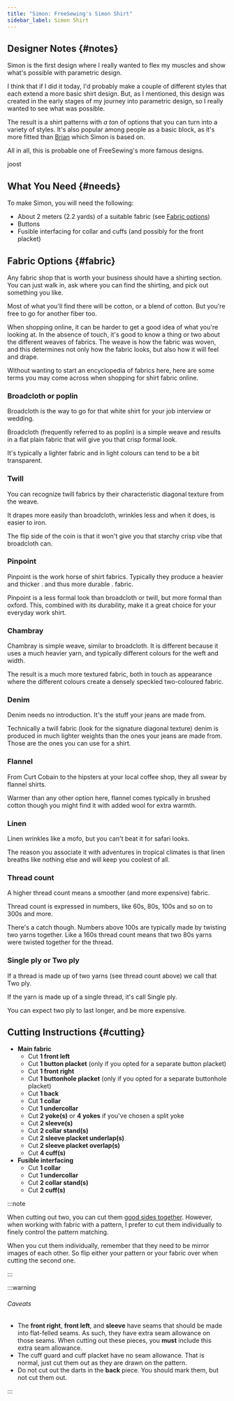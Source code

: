 ```yaml
---
title: "Simon: FreeSewing's Simon Shirt"
sidebar_label: Simon Shirt
---
```


<DesignInfo design="simon" />

## Designer Notes {#notes}

Simon is the first design where I really wanted to flex my muscles and show
what's possible with parametric design.

I think that if I did it today, I'd probably make a couple of different styles
that each extend a more basic shirt design. But, as I mentioned, this design
was created in the early stages of my journey into parametric design, so I
really wanted to see what was possible.

The result is a shirt patterns with _a ton_ of options that you can turn into a
variety of styles. It's also popular among people as a basic block, as it's
more fitted than [Brian](/designs/brian) which Simon is based on.

All in all, this is probable one of FreeSewing's more famous designs.

joost

## What You Need {#needs}

To make Simon, you will need the following:

- About 2 meters (2.2 yards) of a suitable fabric (see [Fabric options](/docs/designs/simon/fabric/))
- Buttons
- Fusible interfacing for collar and cuffs (and possibly for the front placket)

## Fabric Options {#fabric}

Any fabric shop that is worth your business should have a shirting section.
You can just walk in, ask where you can find the shirting, and pick out something you like.

Most of what you'll find there will be cotton, or a blend of cotton.
But you're free to go for another fiber too.

When shopping online, it can be harder to get a good idea of what you're looking at.
In the absence of touch, it's good to know a thing or two about the different weaves of fabrics.
The weave is how the fabric was woven, and this determines not only how the fabric looks, but also how it will feel and drape.

Without wanting to start an encyclopedia of fabrics here, here are some terms you may come across when shopping for shirt fabric online.

### Broadcloth or poplin

Broadcloth is the way to go for that white shirt for your job interview or wedding.

Broadcloth (frequently referred to as poplin) is a simple weave and results in a flat plain fabric that will give you that crisp formal look.

It's typically a lighter fabric and in light colours can tend to be a bit transparent.

### Twill

You can recognize twill fabrics by their characteristic diagonal texture from the weave.

It drapes more easily than broadcloth, wrinkles less and when it does, is easier to iron.

The flip side of the coin is that it won't give you that starchy crisp vibe that broadcloth can.

### Pinpoint

Pinpoint is the work horse of shirt fabrics. Typically they produce a heavier and thicker . and thus more durable . fabric.

Pinpoint is a less formal look than broadcloth or twill, but more formal than oxford. This, combined with its durability, make it a great choice for your everyday work shirt.

### Chambray

Chambray is simple weave, similar to broadcloth. It is different because it uses a much heavier yarn, and typically different colours for the weft and width.

The result is a much more textured fabric, both in touch as appearance where the different colours create a densely speckled two-coloured fabric.

### Denim

Denim needs no introduction. It's the stuff your jeans are made from.

Technically a twill fabric (look for the signature diagonal texture) denim is produced in much lighter weights than the ones your jeans are made from. Those are the ones you can use for a shirt.

### Flannel

From Curt Cobain to the hipsters at your local coffee shop, they all swear by flannel shirts.

Warmer than any other option here, flannel comes typically in brushed cotton though you might find it with added wool for extra warmth.

### Linen

Linen wrinkles like a mofo, but you can't beat it for safari looks.

The reason you associate it with adventures in tropical climates is that linen breaths like nothing else and will keep you coolest of all.

### Thread count

A higher thread count means a smoother (and more expensive) fabric.

Thread count is expressed in numbers, like 60s, 80s, 100s and so on to 300s and more.

There's a catch though. Numbers above 100s are typically made by twisting two yarns together. Like a 160s thread count means that two 80s yarns were twisted together for the thread.

### Single ply or Two ply

If a thread is made up of two yarns (see thread count above) we call that Two ply.

If the yarn is made up of a single thread, it's call Single ply.

You can expect two ply to last longer, and be more expensive.

## Cutting Instructions {#cutting}

- **Main fabric**
  - Cut **1 front left**
  - Cut **1 button placket** (only if you opted for a separate button placket)
  - Cut **1 front right**
  - Cut **1 buttonhole placket** (only if you opted for a separate buttonhole placket)
  - Cut **1 back**
  - Cut **1 collar**
  - Cut **1 undercollar**
  - Cut **2 yoke(s)** or **4 yokes** if you've chosen a split yoke
  - Cut **2 sleeve(s)**
  - Cut **2 collar stand(s)**
  - Cut **2 sleeve placket underlap(s)**
  - Cut **2 sleeve placket overlap(s)**
  - Cut **4 cuff(s)**
- **Fusible interfacing**
  - Cut **1 collar**
  - Cut **1 undercollar**
  - Cut **2 collar stand(s)**
  - Cut **2 cuff(s)**

:::note

When cutting out two, you can cut them [good sides together](/docs/sewing/good-sides-together).
However, when working with fabric with a pattern, I prefer to cut them individually to finely control the pattern matching.

When you cut them individually, remember that they need to be mirror images of each other. So flip either your pattern or your fabric over when cutting the second one.

:::

:::warning

###### Caveats

- The **front right**, **front left**, and **sleeve** have seams that should be made into flat-felled seams. As such, they have extra seam allowance on those seams. When cutting out these pieces, you **must** include this extra seam allowance.
- The cuff guard and cuff placket have no seam allowance. That is normal, just cut them out as they are drawn on the pattern.
- Do not cut out the darts in the **back** piece. You should mark them, but not cut them out.

:::
